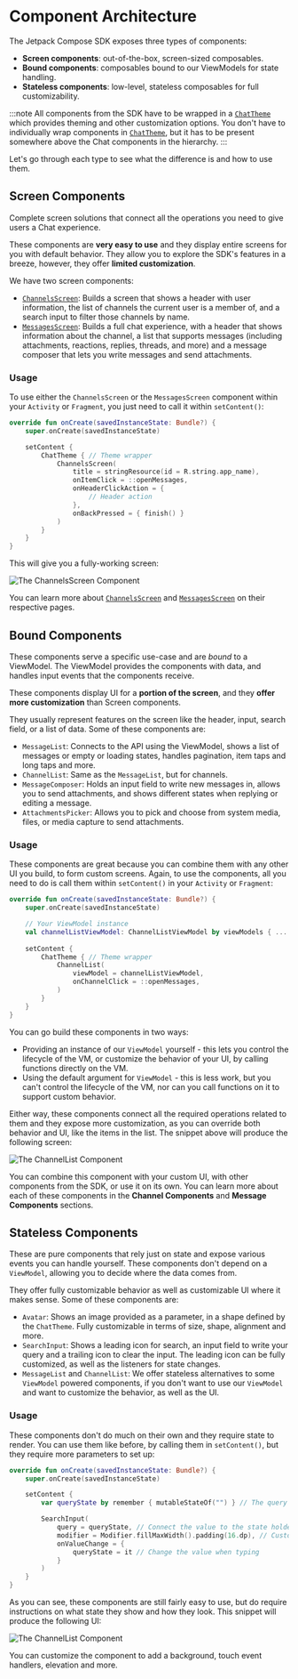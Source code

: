 # Component Architecture

The Jetpack Compose SDK exposes three types of components:

* **Screen components**: out-of-the-box, screen-sized composables. 
* **Bound components**: composables bound to our ViewModels for state handling. 
* **Stateless components**: low-level, stateless composables for full customizability.

:::note
All components from the SDK have to be wrapped in a [`ChatTheme`](02-general-customization/01-chat-theme.mdx) which provides theming and other customization options. You don't have to individually wrap components in [`ChatTheme`](02-general-customization/01-chat-theme.mdx), but it has to be present somewhere above the Chat components in the hierarchy.
:::

Let's go through each type to see what the difference is and how to use them.

## Screen Components

Complete screen solutions that connect all the operations you need to give users a Chat experience.

These components are **very easy to use** and they display entire screens for you with default behavior. They allow you to explore the SDK's features in a breeze, however, they offer **limited customization**.

We have two screen components:

* [`ChannelsScreen`](./03-channel-components/01-channels-screen.mdx): Builds a screen that shows a header with user information, the list of channels the current user is a member of, and a search input to filter those channels by name.
* [`MessagesScreen`](./04-message-components/01-messages-screen.mdx): Builds a full chat experience, with a header that shows information about the channel, a list that supports messages (including attachments, reactions, replies, threads, and more) and a message composer that lets you write messages and send attachments.

### Usage

To use either the `ChannelsScreen` or the `MessagesScreen` component within your `Activity` or `Fragment`, you just need to call it within `setContent()`:

```kotlin
override fun onCreate(savedInstanceState: Bundle?) {
    super.onCreate(savedInstanceState)

    setContent {
        ChatTheme { // Theme wrapper
            ChannelsScreen(
                title = stringResource(id = R.string.app_name),
                onItemClick = ::openMessages,
                onHeaderClickAction = {
                    // Header action
                },
                onBackPressed = { finish() }
            )
        }
    }
}
```

This will give you a fully-working screen:

![The ChannelsScreen Component](../assets/compose_default_channels_screen_component.png)

You can learn more about [`ChannelsScreen`](./03-channel-components/01-channels-screen.mdx) and [`MessagesScreen`](./04-message-components/01-messages-screen.mdx) on their respective pages.

## Bound Components

These components serve a specific use-case and are *bound* to a ViewModel. The ViewModel provides the components with data, and handles input events that the components receive.

These components display UI for a **portion of the screen**, and they **offer more customization** than Screen components.

They usually represent features on the screen like the header, input, search field, or a list of data. Some of these components are:

* `MessageList`: Connects to the API using the ViewModel, shows a list of messages or empty or loading states, handles pagination, item taps and long taps and more.
* `ChannelList`: Same as the `MessageList`, but for channels.
* `MessageComposer`: Holds an input field to write new messages in, allows you to send attachments, and shows different states when replying or editing a message.
* `AttachmentsPicker`: Allows you to pick and choose from system media, files, or media capture to send attachments.

### Usage

These components are great because you can combine them with any other UI you build, to form custom screens. Again, to use the components, all you need to do is call them within `setContent()` in your `Activity` or `Fragment`:

```kotlin
override fun onCreate(savedInstanceState: Bundle?) {
    super.onCreate(savedInstanceState)

    // Your ViewModel instance
    val channelListViewModel: ChannelListViewModel by viewModels { ... }
    
    setContent {
        ChatTheme { // Theme wrapper
            ChannelList(
                viewModel = channelListViewModel,
                onChannelClick = ::openMessages,
            )
        }
    }
}
```

You can go build these components in two ways:

* Providing an instance of our `ViewModel` yourself - this lets you control the lifecycle of the VM, or customize the behavior of your UI, by calling functions directly on the VM.
* Using the default argument for `ViewModel` - this is less work, but you can't control the lifecycle of the VM, nor can you call functions on it to support custom behavior. 

Either way, these components connect all the required operations related to them and they expose more customization, as you can override both behavior and UI, like the items in the list. The snippet above will produce the following screen:

![The ChannelList Component](../assets/compose_default_channel_list_component.png)

You can combine this component with your custom UI, with other components from the SDK, or use it on its own. You can learn more about each of these components in the **Channel Components** and **Message Components** sections.

## Stateless Components

These are pure components that rely just on state and expose various events you can handle yourself. These components don't depend on a `ViewModel`, allowing you to decide where the data comes from. 

They offer fully customizable behavior as well as customizable UI where it makes sense. Some of these components are:

* `Avatar`: Shows an image provided as a parameter, in a shape defined by the `ChatTheme`. Fully customizable in terms of size, shape, alignment and more.
* `SearchInput`: Shows a leading icon for search, an input field to write your query and a trailing icon to clear the input. The leading icon can be fully customized, as well as the listeners for state changes.
* `MessageList` and `ChannelList`: We offer stateless alternatives to some `ViewModel` powered components, if you don't want to use our `ViewModel` and want to customize the behavior, as well as the UI. 

### Usage

These components don't do much on their own and they require state to render. You can use them like before, by calling them in `setContent()`, but they require more parameters to set up:

```kotlin
override fun onCreate(savedInstanceState: Bundle?) {
    super.onCreate(savedInstanceState)

    setContent {
        var queryState by remember { mutableStateOf("") } // The query state

        SearchInput(
            query = queryState, // Connect the value to the state holder
            modifier = Modifier.fillMaxWidth().padding(16.dp), // Customize the looks
            onValueChange = {
                queryState = it // Change the value when typing
            }
        )
    }
}
```

As you can see, these components are still fairly easy to use, but do require instructions on what state they show and how they look. This snippet will produce the following UI:

![The ChannelList Component](../assets/compose_default_search_input_component.png)

You can customize the component to add a background, touch event handlers, elevation and more. 

<!-- TODO WIP PAGE You can find most stateless components in the **Utility Components** section. -->

